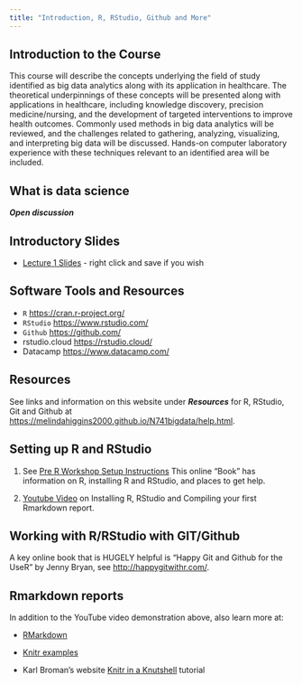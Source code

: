 ```yaml
---
title: "Introduction, R, RStudio, Github and More"
---
```


## Introduction to the Course

This course will describe the concepts underlying the field of study identified as big data analytics along with its application in healthcare. The theoretical underpinnings of these concepts will be presented along with applications in healthcare, including knowledge discovery, precision medicine/nursing, and the development of targeted interventions to improve health outcomes. Commonly used methods in big data analytics will be reviewed, and the challenges related to gathering, analyzing, visualizing, and interpreting big data will be discussed. Hands-on computer laboratory experience with these techniques relevant to an identified area will be included.

## What is data science

_**Open discussion**_

## Introductory Slides

* [Lecture 1 Slides](https://github.com/melindahiggins2000/N741bigdata/raw/master/Lecture%201%2020180116.pptx) - right click and save if you wish

## Software Tools and Resources

* `R` [https://cran.r-project.org/](https://cran.r-project.org/)
* `RStudio` [https://www.rstudio.com/](https://www.rstudio.com/)
* `Github` [https://github.com/](https://github.com/)
* rstudio.cloud [https://rstudio.cloud/](https://rstudio.cloud/)
* Datacamp [https://www.datacamp.com/](https://www.datacamp.com/)

## Resources

See links and information on this website under _**Resources**_ for R, RStudio, Git and Github at [https://melindahiggins2000.github.io/N741bigdata/help.html](https://melindahiggins2000.github.io/N741bigdata/help.html).

## Setting up R and RStudio

1. See [Pre R Workshop Setup Instructions](https://melindahiggins2000.gitbooks.io/a-series-of-r-workshops/content/preWorkshop/index.html) This online "Book" has information on R, installing R and RStudio, and places to get help.

2. [Youtube Video](https://www.youtube.com/watch?v=MsV5dJ2reQ4) on Installing R, RStudio and Compiling your first Rmarkdown report.

## Working with R/RStudio with GIT/Github

A key online book that is HUGELY helpful is "Happy Git and Github for the UseR" by Jenny Bryan, see [http://happygitwithr.com/](http://happygitwithr.com/).

## Rmarkdown reports

In addition to the YouTube video demonstration above, also learn more at:

* [RMarkdown](http://rmarkdown.rstudio.com/index.html)

* [Knitr examples](http://yihui.name/knitr/demo/showcase/)

* Karl Broman's website [Knitr in a Knutshell](http://kbroman.org/knitr_knutshell/) tutorial





